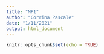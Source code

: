 ```yaml
---
title: "MP1"
author: "Corrina Pascale"
date: "1/11/2021"
output: html_document
---
```


```r
knitr::opts_chunk$set(echo = TRUE)
```

